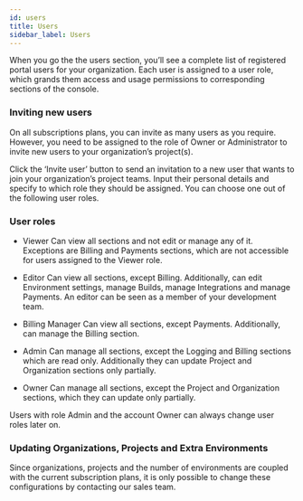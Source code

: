 ```yaml
---
id: users
title: Users
sidebar_label: Users
---
```




When you go the the users section, you’ll see a complete list of registered portal users for your organization. Each user is assigned to a user role, which grands them access and usage permissions to corresponding sections of the console.

### Inviting new users
On all subscriptions plans, you can invite as many users as you require. However, you need to be assigned to the role of Owner or Administrator to invite new users to your organization’s project(s).

Click the ‘Invite user’ button to send an invitation to a new user that wants to join your organization’s project teams. Input their personal details and specify to which role they should be assigned. You can choose one out of the following user roles.

### User roles
- <Badge variant="console">Viewer</Badge> Can view all sections and not edit or manage any of it. Exceptions are Billing and Payments sections, which are not accessible for users assigned to the Viewer role.

- <Badge variant="console">Editor</Badge> Can view all sections, except Billing. Additionally, can edit Environment settings, manage Builds, manage Integrations and manage Payments. An editor can be seen as a member of your development team.

- <Badge variant="console">Billing Manager</Badge> Can view all sections, except Payments. Additionally, can manage the Billing section.

- <Badge variant="console">Admin</Badge> Can manage all sections, except the Logging and Billing sections which are read only. Additionally they can update Project and Organization sections only partially.

- <Badge variant="console">Owner</Badge> Can manage all sections, except the Project and Organization sections, which they can update only partially.

<p>Users with role <Badge variant="console">Admin</Badge> and the account <Badge variant="console">Owner</Badge> can always change user roles later on.</p>

### Updating Organizations, Projects and Extra Environments
Since organizations, projects and the number of environments are coupled with the current subscription plans, it is only possible to change these configurations by contacting our sales team.